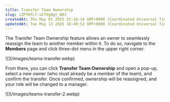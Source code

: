 ```yaml
---
title: Transfer Team Ownership
slug: iZPfHfLf-uCTVgQgt_W0J
createdAt: Thu May 01 2025 21:16:14 GMT+0000 (Coordinated Universal Time)
updatedAt: Tue May 13 2025 18:49:52 GMT+0000 (Coordinated Universal Time)
---
```


The Transfer Team Ownership feature allows an owner to seamlessly reassign the team to another member within it. To do so, navigate to the **Members** page and click three-dot menu in the upper right corner.

<Frame caption="Three-dot menu">
![](/images/teams-transfer.webp)
</Frame>

From there, you can click **Transfer Team Ownership** and open a pop-up, select a new owner (who must already be a member of the team), and confirm the transfer. Once confirmed, ownership will be reassigned, and your role will be changed to a manager.

<Frame caption="Transfer Team Ownership pop-up">
![](/images/teams-transfer-2.webp)
</Frame>



